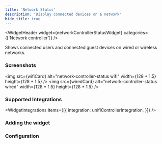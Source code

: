 ```yaml
---
title: 'Network Status'
description: 'Display connected devices on a network'
hide_title: true
---
```




<WidgetHeader
  widget={networkControllerStatusWidget}
  categories={['Network controller']}
/>

Shows connected users and connected guest devices on wired or wireless networks.

### Screenshots


<img src={wifiCard} alt="network-controller-status wifi" width={128 * 1.5} height={128 * 1.5} />
<img src={wiredCard} alt="network-controller-status wired" width={128 * 1.5} height={128 * 1.5} />

### Supported Integrations

<WidgetIntegrations items={[{
  integration: unifiControllerIntegration,
}]} />

### Adding the widget

<AddingWidget />

### Configuration
<WidgetConfig configuration={networkControllerStatusWidget.configuration} />

